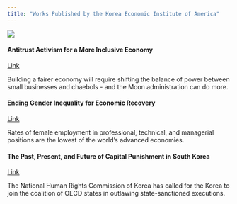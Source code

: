 ---
title: "Works Published by the Korea Economic Institute of America"
---

![](/peninsula.png)

#### Antitrust Activism for a More Inclusive Economy

[Link](https://keia.org/the-peninsula/antitrust-activism-for-a-more-inclusive-economy/)

Building a fairer economy will require shifting the balance of power between small businesses and chaebols - and the Moon administration can do more.

#### Ending Gender Inequality for Economic Recovery

[Link](https://keia.org/the-peninsula/ending-gender-inequality-for-economic-recovery/)

Rates of female employment in professional, technical, and managerial positions are the lowest of the world's advanced economies.

#### The Past, Present, and Future of Capital Punishment in South Korea

[Link](https://keia.org/the-peninsula/the-past-present-and-future-of-capital-punishment-in-south-korea/)

The National Human Rights Commission of Korea has called for the Korea to join the coalition of OECD states in outlawing state-sanctioned executions.
